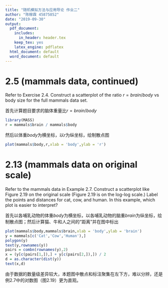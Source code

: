 ```yaml
---
title: "随机模拟方法与应用导论 作业二"
author: "陈稼霖 45875852"
date: "2019-09-30"
output:
  pdf_document:
    includes:
      in_header: header.tex
    keep_tex: yes
    latex_engine: pdflatex
  html_document: default
  word_document: default
---
```


# 2.5 (mammals data, continued)
Refer to Exercise 2.4. Construct a scatterplot of the ratio $r = brain/body$ vs body size for the full mammals data set.

首先计算题目要求的脑体重量比$r=brain/body$
```r
library(MASS)
r = mammals$brain / mammals$body
```
然后以体重$body$为横坐标，以$r$为纵坐标，绘制散点图
```r
plot(mammals$body,r,xlab = 'body',ylab = 'r')
```

# 2.13 (mammals data on original scale)
Refer to the mammals data in Example 2.7. Construct a scatterplot like Figure 2.19 on the original scale (Figure 2.19 is on the log-log scale.) Label the points and distances for cat, cow, and human. In this example, which plot is easier to interpret?

首先以各哺乳动物的体重$body$为横坐标，以各哺乳动物的脑重$brain$为纵坐标，绘制散点图；然后计算猫、牛和人之间的“距离”并在图中标出
```r
plot(mammals$body,mammals$brain,xlab = 'body',ylab = 'brain')
y = mammals[c('Cat','Cow','Human'),]
polygon(y)
text(y,rownames(y))
pairs = combn(rownames(y),2)
x = (y[c(pairs[1,]),] + y[c(pairs[2,]),]) / 2
d = as.character(dist(y))
text(x,d)
```

由于数据的数量级差异较大，本题图中散点和标注聚集在左下方，难以分辨，还是例2.7中的对数图（图2.19）更为直观。